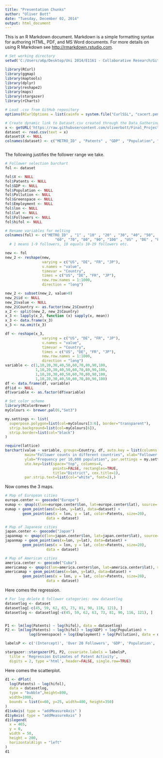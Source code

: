 ```yaml
---
title: "Presentation Chunks"
author: "Oliver Bott"
date: "Tuesday, December 02, 2014"
output: html_document
---
```


This is an R Markdown document. Markdown is a simple formatting syntax for authoring HTML, PDF, and MS Word documents. For more details on using R Markdown see <http://rmarkdown.rstudio.com>.

```r
# Set working directory
setwd('C:/Users/a6p/Desktop/Uni 2014/E1161 - Collaborative Research/GitHub Clone/Final_Project/Data/')

library(RCurl)
library(ggmap)
library(maptools)
library(dplyr)
library(reshape2)
library(maps)
library(stargazer)
library(rCharts)

# Load .csv from GitHub repository
options(RCurlOptions = list(cainfo = system.file("CurlSSL", "cacert.pem", package = "RCurl")))

# Create dynamic link to Dataset.csv created through the Data_Gathering.R
x <- getURL('https://raw.githubusercontent.com/oliverbott/Final_Project/master/Data/Dataset.csv')
dataset <- read.csv(text = x)
dataset$X <- NULL
colnames(dataset) <- c("METRO_ID" , "Patents" , "GDP" , "Population", "Greenspace", "Employment" , "Pollution" , "lon" , "lat" , "Followers" , "1" , "10" , "20" , "30" , "40" , "50" , "60" , "70" , "80" , "90" , "100" , "US" , "DE" , "FR" , "JP" , "hifol")

```

```r


```

The following justifies the follower range we take.
```r
# Follower selection barchart
fol <- dataset

fol$X <- NULL
fol$Patents <- NULL
fol$GDP <- NULL
fol$Population <- NULL
fol$Pollution <- NULL
fol$Greenspace <- NULL
fol$Employment <- NULL
fol$lon <- NULL
fol$lat <- NULL
fol$Followers <- NULL
fol$hifol <- NULL

# Rename variables for melting
colnames(fol) <- c("METRO_ID" , "1" , "10" , "20" , "30", "40", "50", 
                       "60", "70", "80", "90", "100" , "US" , "DE" , "FR" , "JP")
  # 1 means 1-9 followers, 10 equals 10-19 followers etc.

new <- fol
new_2 <- reshape(new, 
                 varying = c("US", "DE", "FR", "JP"), 
                 v.names = "value",
                 timevar = "Country", 
                 times = c("US", "DE", "FR", "JP"), 
                 new.row.names = 1:1000,
                 direction = "long")

new_2 <- subset(new_2, value>0)
new_2$id <- NULL 
new_2$value <- NULL
new_2$Country <- as.factor(new_2$Country)
x_2 <- split(new_2, new_2$Country)
x_3 <- lapply(x_2, function (x) sapply(x, mean))
x_3 <- data.frame(x_3)
x_3 <- na.omit(x_3)

df <- reshape(x_3, 
                 varying = c("US", "DE", "FR", "JP"), 
                 v.names = "value",
                 timevar = "Country", 
                 times = c("US", "DE", "FR", "JP"), 
                 new.row.names = 1:1000,
                 direction = "long")
variable <- c(1,10,20,30,40,50,60,70,80,90,100, 
              1,10,20,30,40,50,60,70,80,90,100,
              1,10,20,30,40,50,60,70,80,90,100,
              1,10,20,30,40,50,60,70,80,90,100)
df <- data.frame(df, variable)
df$id <- NULL 
df$variable <- as.factor(df$variable)

# Set color scheme
library(RColorBrewer)
myColours <- brewer.pal(6,"Set3")

my.settings <- list(
  superpose.polygon=list(col=myColours[3:6], border="transparent"),
  strip.background=list(col=myColours[6]),
  strip.border=list(col="black")
)

require(lattice)
barchart(value ~ variable, groups=Country, df, auto.key = list(columns = 4), 
         main="Follower counts in different countries", xlab="Follower category", 
         ylab="Frequency per 10,000 population", par.settings = my.settings, scales=list(alternating=1),
         uto.key=list(space="top", columns=4, 
                      points=FALSE, rectangles=TRUE,
                      title="District", cex.title=1),
         par.strip.text=list(col="white", font=2),)
```

Now comes the 3 maps.
```r


# Map of European cities
europe.center <- geocode("Europe")
eumap <- qmap(c(lon=europe.center$lon, lat=europe.center$lat), source='google', maptype = 'satellite', zoom=4)
eumap + geom_point(aes(x=lon, y=lat), data=dataset) + 
        geom_point(aes(x = lon, y = lat, color=Patents, size=20), 
                   data = dataset)
```

```r
# Map of Japanese cities
japan.center <- geocode("Japan")
japanmap <- qmap(c(lon=japan.center$lon, lat=japan.center$lat), source='google', maptype = 'satellite', zoom=5)
japanmap + geom_point(aes(x=lon, y=lat), data=dataset) + 
        geom_point(aes(x = lon, y = lat, color=Patents, size=20), 
                   data = dataset)
```

```r
# Map of American cities
america.center <- geocode("Cuba")
americamap <- qmap(c(lon=america.center$lon, lat=america.center$lat), source='google', maptype = 'satellite', zoom=3)
americamap + geom_point(aes(x=lon, y=lat), data=dataset) + 
        geom_point(aes(x = lon, y = lat, color=Patents, size=20), 
                   data = dataset)
```

Here comes the regression.
```r
# For log delete 0 follower categories: new datasetlog
datasetlog <- dataset
datasetlog[-c(45, 59, 62, 63, 73, 81, 90, 116, 121), ]
datasetlog <- datasetlog[-c(45, 59, 62, 63, 73, 81, 90, 116, 121), ]


P1 <- lm(log(Patents) ~ log(hifol), data = datasetlog)
P2 <- lm(log(Patents) ~ log(hifol) + log(GDP) + log(Population) + 
           log(Greenspace) + log(Employment) + log(Pollution), data = datasetlog)

labelsP <- c('(Intercept)', 'Over 20 Followers', 'GDP', 'Population', 'Greenspace', 'Employment', 'Pollution')

stargazer::stargazer(P1, P2, covariate.labels = labelsP,
  title = 'Regression Estimates of Patent Activity',
  digits = 2, type ='html', header=FALSE, single.row=TRUE)
```

Here comes the scatterplot.
```r

d1 <- dPlot(
  log(Patents) ~ log(hifol),
  data = datasetlog,
  type = "bubble",height=800,
  width=1000,
  bounds = list(x=60, y=25, width=400, height=350)
)
d1$xAxis( type = "addMeasureAxis" )
d1$yAxis( type = "addMeasureAxis" )
d1$legend(
  x = 465,
  y = 0,
  width = 50,
  height = 200,
  horizontalAlign = "left"
)
d1
```

